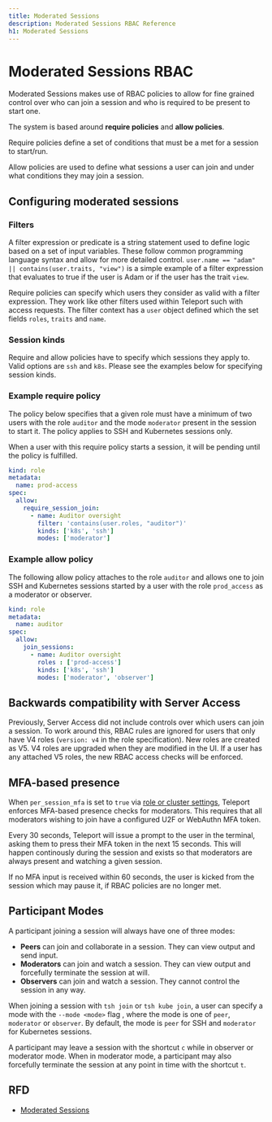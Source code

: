 ```yaml
---
title: Moderated Sessions
description: Moderated Sessions RBAC Reference
h1: Moderated Sessions
---
```


# Moderated Sessions RBAC

Moderated Sessions makes use of RBAC policies to allow for fine grained control over
who can join a session and who is required to be present to start one.

The system is based around **require policies** and **allow policies**. 

Require policies define a set of conditions
that must be a met for a session to start/run.

Allow policies are used to define what sessions a user can join
and under what conditions they may join a session.

## Configuring moderated sessions

### Filters

A filter expression or predicate is a string statement used to define logic based on a set of input variables.
These follow common programming language syntax and allow for more detailed control.
`user.name == "adam" || contains(user.traits, "view")` is a simple example of a filter expression
that evaluates to true if the user is Adam or if the user has the trait `view`.

Require policies can specify which users they consider as valid with a filter expression. They work like
other filters used within Teleport such with access requests. The filter context has a `user` object defined
which the set fields `roles`, `traits` and `name`.

### Session kinds

Require and allow policies have to specify which sessions they apply to. Valid options are `ssh` and `k8s`.
Please see the examples below for specifying session kinds.

### Example require policy

The policy below specifies that a given role
must have a minimum of two users with the role `auditor` and the mode `moderator` present in the session
to start it. The policy applies to SSH and Kubernetes sessions only.

When a user with this require policy starts a session, it will be pending
until the policy is fulfilled.

```yaml
kind: role
metadata:
  name: prod-access
spec:
  allow:
    require_session_join:
      - name: Auditor oversight
        filter: 'contains(user.roles, "auditor")'
        kinds: ['k8s', 'ssh']
        modes: ['moderator']
```

### Example allow policy

The following allow policy attaches to the role `auditor` and allows one to join
SSH and Kubernetes sessions started by a user with the role `prod_access` as a moderator or observer.

```yaml
kind: role
metadata:
  name: auditor
spec:
  allow:
    join_sessions:
      - name: Auditor oversight
        roles : ['prod-access']
        kinds: ['k8s', 'ssh']
        modes: ['moderator', 'observer']
```

## Backwards compatibility with Server Access

Previously, Server Access did not include controls over which users can join a session.
To work around this, RBAC rules are ignored for users that only have V4 roles (`version: v4` in the role specification).
New roles are created as V5. V4 roles are upgraded when they are modified in the UI.
If a user has any attached V5 roles, the new RBAC access checks will be enforced.

## MFA-based presence

When `per_session_mfa` is set to `true` via [role or cluster settings](../../access-controls/guides/per-session-mfa.mdx), Teleport enforces
MFA-based presence checks for moderators.
This requires that all moderators wishing to join have a configured U2F or WebAuthn MFA token.

Every 30 seconds, Teleport will issue a prompt to the user in the terminal, asking them
to press their MFA token in the next 15 seconds. This will happen continously during the session
and exists so that moderators are always present and watching a given session.

If no MFA input is received within 60 seconds, the user is kicked
from the session which may pause it, if RBAC policies are no longer met.

## Participant Modes

A participant joining a session will always have one of three modes:
- **Peers** can join and collaborate in a session. They can view output and send input.
- **Moderators** can join and watch a session. They can view output and forcefully terminate the session at will.
- **Observers** can join and watch a session. They cannot control the session in any way.

When joining a session with `tsh join` or `tsh kube join`, a user can specify a mode with the `--mode <mode>` flag
, where the mode is one of `peer`, `moderator` or `observer`. By default, the mode is `peer` for SSH and
`moderator` for Kubernetes sessions.

A participant may leave a session with the shortcut `c` while in observer or moderator mode.
When in moderator mode, a participant may also forcefully terminate the session at any point in time
with the shortcut `t`.

## RFD

- [Moderated Sessions](https://github.com/gravitational/teleport/blob/master/rfd/0043-kubeaccess-multiparty.md)
